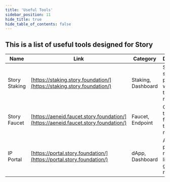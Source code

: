 ```yaml
---
title: 'Useful Tools'
sidebar_position: 11
hide_title: true
hide_table_of_contents: false
---
```



<PageTitle iconUrl="img/story-icon.svg" title="Story Useful Tools" />

## This is a list of useful tools designed for Story

| Name | Link | Category | Description |
|------|------|----------|-------------|
| Story Staking | [https://staking.story.foundation/](https://staking.story.foundation/) | Staking, Dashboard | Smart staking platform with real-time rewards. |
| Story Faucet | [https://aeneid.faucet.story.foundation/](https://aeneid.faucet.story.foundation/) | Faucet, Endpoint | Claim 1 IP token/day for Story test network. |
| IP Portal | [https://portal.story.foundation/](https://portal.story.foundation/) | dApp, Dashboard | AI IP platform: register, license, and get rewards. |
